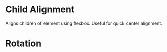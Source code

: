 
<Meta of={PositionStories} />

# Child Alignment

Aligns children of element using flexbox. Useful for quick center alignment.

<Story of={PositionStories.ChildAlignment} />

# Rotation

<Story of={PositionStories.Rotation} />
